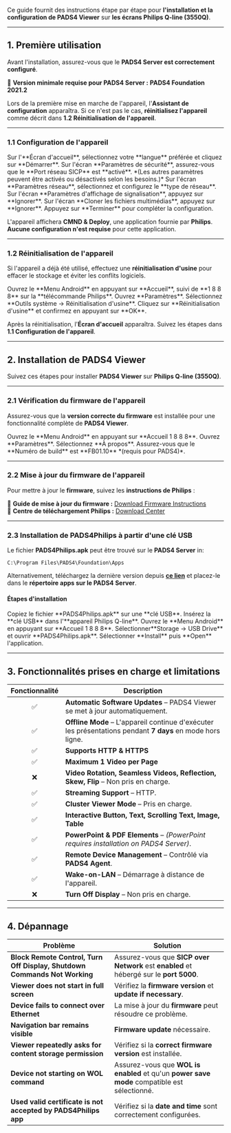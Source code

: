 Ce guide fournit des instructions étape par étape pour **l'installation et la configuration de PADS4 Viewer** sur **les écrans Philips Q-line (3550Q)**.

***

## **1. Première utilisation**

Avant l'installation, assurez-vous que le **PADS4 Server est correctement configuré**.

📌 **Version minimale requise pour PADS4 Server :** **PADS4 Foundation 2021.2**

Lors de la première mise en marche de l'appareil, l'**Assistant de configuration** apparaîtra. Si ce n'est pas le cas, **réinitialisez l'appareil** comme décrit dans **1.2 Réinitialisation de l'appareil**.

***

### **1.1 Configuration de l'appareil**

<Steps>
  <Step title="Première étape">
    Sur l'**Écran d'accueil**, sélectionnez votre **langue** préférée et cliquez sur **Démarrer**.
  </Step>

  <Step title="Deuxième étape">
    Sur l'écran **Paramètres de sécurité**, assurez-vous que le **Port réseau SICP** est **activé**. *(Les autres paramètres peuvent être activés ou désactivés selon les besoins.)*
  </Step>

  <Step title="Troisième étape">
    Sur l'écran **Paramètres réseau**, sélectionnez et configurez le **type de réseau**.
  </Step>

  <Step title="Quatrième étape">
    Sur l'écran **Paramètres d'affichage de signalisation**, appuyez sur **Ignorer**.
  </Step>

  <Step title="Cinquième étape">
    Sur l'écran **Cloner les fichiers multimédias**, appuyez sur **Ignorer**.
  </Step>

  <Step title="Sixième étape">
    Appuyez sur **Terminer** pour compléter la configuration.
  </Step>
</Steps>

L'appareil affichera **CMND & Deploy**, une application fournie par **Philips**. **Aucune configuration n'est requise** pour cette application.

***

### **1.2 Réinitialisation de l'appareil**

Si l'appareil a déjà été utilisé, effectuez une **réinitialisation d'usine** pour effacer le stockage et éviter les conflits logiciels.

<Steps>
  <Step title="Première étape">
    Ouvrez le **Menu Android** en appuyant sur **Accueil**, suivi de **1 8 8 8** sur la **télécommande Philips**.
  </Step>

  <Step title="Deuxième étape">
    Ouvrez **Paramètres**.
  </Step>

  <Step title="Troisième étape">
    Sélectionnez **Outils système → Réinitialisation d'usine**.
  </Step>

  <Step title="Quatrième étape">
    Cliquez sur **Réinitialisation d'usine** et confirmez en appuyant sur **OK**.
  </Step>
</Steps>

Après la réinitialisation, l'**Écran d'accueil** apparaîtra. Suivez les étapes dans **1.1 Configuration de l'appareil**.

***

## **2. Installation de PADS4 Viewer**

Suivez ces étapes pour installer **PADS4 Viewer** sur **Philips Q-line (3550Q)**.

***

### **2.1 Vérification du firmware de l'appareil**

Assurez-vous que la **version correcte du firmware** est installée pour une fonctionnalité complète de **PADS4 Viewer**.

<Steps>
  <Step title="Première étape">
    Ouvrez le **Menu Android** en appuyant sur **Accueil 1 8 8 8**.
  </Step>

  <Step title="Deuxième étape">
    Ouvrez **Paramètres**.
  </Step>

  <Step title="Troisième étape">
    Sélectionnez **À propos**.
  </Step>

  <Step title="Quatrième étape">
    Assurez-vous que le **Numéro de build** est **FB01.10** *(requis pour PADS4)*.
  </Step>
</Steps>

***

### **2.2 Mise à jour du firmware de l'appareil**

Pour mettre à jour le **firmware**, suivez les **instructions de Philips** :

📌 **Guide de mise à jour du firmware :** [Download Firmware Instructions](https://www.dropbox.com/s/8sj2pfo7uv01dd9/xxBDL3550Q%20Latest%20FW.pdf?dl=0)\
📌 **Centre de téléchargement Philips :** [Download Center](https://www.dropbox.com/s/fje9ge0ao8at6rq/One_Link.xlsm?dl=0)

***

### **2.3 Installation de PADS4Philips à partir d'une clé USB**

Le fichier **PADS4Philips.apk** peut être trouvé sur le **PADS4 Server** in:

```
C:\Program Files\PADS4\Foundation\Apps
```

Alternativement, téléchargez la dernière version depuis [**ce lien**](http://go.pads4.com/?fwlink=1006) et placez-le dans le **répertoire apps sur le PADS4 Server**.

#### **Étapes d'installation**

<Steps>
  <Step title="Première étape">
    Copiez le fichier **PADS4Philips.apk** sur une **clé USB**.
  </Step>

  <Step title="Deuxième étape">
    Insérez la **clé USB** dans l'**appareil Philips Q-line**.
  </Step>

  <Step title="Troisième étape">
    Ouvrez le **Menu Android** en appuyant sur **Accueil 1 8 8 8**.
  </Step>

  <Step title="Quatrième étape">
    Sélectionner**Storage → USB Drive** et ouvrir **PADS4Philips.apk**.
  </Step>

  <Step title="Étape Cinq">
    Sélectionner **Install** puis **Open** l'application.
  </Step>
</Steps>

***

## **3. Fonctionnalités prises en charge et limitations**

| Fonctionnalité | Description                                                                                                |
| :------------: | ---------------------------------------------------------------------------------------------------------- |
|        ✅       | **Automatic Software Updates** – PADS4 Viewer se met à jour automatiquement.                               |
|        ✅       | **Offline Mode** – L'appareil continue d'exécuter les présentations pendant **7 days** en mode hors ligne. |
|        ✅       | **Supports HTTP & HTTPS**                                                                                  |
|        ✅       | **Maximum 1 Video per Page**                                                                               |
|        ❌       | **Video Rotation, Seamless Videos, Reflection, Skew, Flip** – Non pris en charge.                          |
|        ✅       | **Streaming Support** – HTTP.                                                                              |
|        ✅       | **Cluster Viewer Mode** – Pris en charge.                                                                  |
|        ✅       | **Interactive Button, Text, Scrolling Text, Image, Table**                                                 |
|        ✅       | **PowerPoint & PDF Elements** – *(PowerPoint requires installation on PADS4 Server)*.                      |
|        ✅       | **Remote Device Management** – Contrôlé via **PADS4 Agent**.                                               |
|        ✅       | **Wake-on-LAN** – Démarrage à distance de l'appareil.                                                      |
|        ❌       | **Turn Off Display** – Non pris en charge.                                                                 |

***

## **4. Dépannage**

| **Problème**                                                              | **Solution**                                                                                 |
| ------------------------------------------------------------------------- | -------------------------------------------------------------------------------------------- |
| **Block Remote Control, Turn Off Display, Shutdown Commands Not Working** | Assurez-vous que **SICP over Network** est **enabled** et hébergé sur le **port 5000**.      |
| **Viewer does not start in full screen**                                  | Vérifiez la **firmware version** et **update if necessary**.                                 |
| **Device fails to connect over Ethernet**                                 | La mise à jour du **firmware** peut résoudre ce problème.                                    |
| **Navigation bar remains visible**                                        | **Firmware update** nécessaire.                                                              |
| **Viewer repeatedly asks for content storage permission**                 | Vérifiez si la **correct firmware version** est installée.                                   |
| **Device not starting on WOL command**                                    | Assurez-vous que **WOL is enabled** et qu'un **power save mode** compatible est sélectionné. |
| **Used valid certificate is not accepted by PADS4Philips app**            | Vérifiez si la **date and time** sont correctement configurées.                              |
